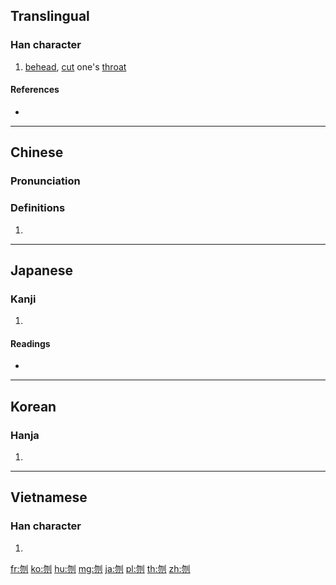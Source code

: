 ==Translingual==

===Han character===
{{Han char|rn=18|rad=刀|as=04|sn=6|four=22200|canj=PHLN|ids=⿰勿刂}}

# [[behead]], [[cut]] one's [[throat]]

====References====
* {{Han ref|kx=0137.030|dkj=01879|dj=0308.090|hdz=10327.100|uh=520E|ud=21006|bh=A646|bd=42566}}

----

==Chinese==
{{zh-forms}}

===Pronunciation===
{{zh-pron
|m=wěn
|c=man5
|mc=y
|oc=y
|ma=
|cat=v
}}

===Definitions===
# {{rfdef|lang=zh}}

----

==Japanese==

===Kanji===
{{ja-kanji|rs=刀06|grade=}}

# {{defn|lang=ja|sort=刀04}}

====Readings====
* {{ja-readings|on=[[ふん]] (fun), [[ぶん]] (bun)|kun=[[くびはねる]] (kubihaneru)}}

----

==Korean==

===Hanja===
{{ko-hanja|hangeul=문|rv=mun|mr=mun}}

# {{defn|lang=ko|sort=刀04}}

----

==Vietnamese==

===Han character===
{{vi-readings|rs=刀04| hanviet = vẫn}}

# {{defn|lang=vi|sort=刀04}}

[[fr:刎]]
[[ko:刎]]
[[hu:刎]]
[[mg:刎]]
[[ja:刎]]
[[pl:刎]]
[[th:刎]]
[[zh:刎]]